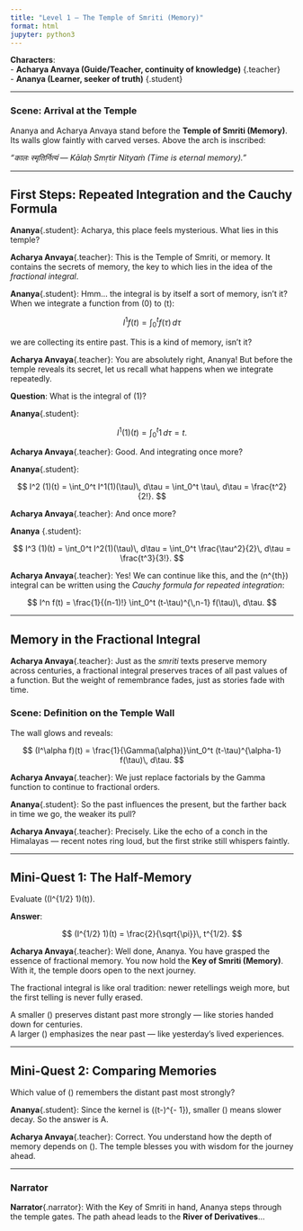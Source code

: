 ```yaml
---
title: "Level 1 – The Temple of Smriti (Memory)"
format: html
jupyter: python3
---
```


**Characters**:  
- **Acharya Anvaya (Guide/Teacher, continuity of knowledge)** {.teacher}  
- **Ananya (Learner, seeker of truth)** {.student}  

---

### Scene: Arrival at the Temple

Ananya and Acharya Anvaya stand before the **Temple of Smriti (Memory)**. Its walls glow faintly with carved verses. Above the arch is inscribed:  

*"कालः स्मृतिर्नित्यं — Kālaḥ Smṛtir Nityaṁ (Time is eternal memory)."*

---

## First Steps: Repeated Integration and the Cauchy Formula

**Ananya**{.student}: Acharya, this place feels mysterious. What lies in this temple?  

**Acharya Anvaya**{.teacher}: This is the Temple of Smriti, or memory. It contains the secrets of memory, the key to which lies in the idea of the *fractional integral*.  

**Ananya**{.student}: Hmm… the integral is by itself a sort of memory, isn’t it? When we integrate a function from \(0\) to \(t\):  

$$
I^1 f(t) = \int_{0}^{t} f(\tau)\, d\tau
$$

we are collecting its entire past. This is a kind of memory, isn’t it?  

**Acharya Anvaya**{.teacher}: You are absolutely right, Ananya! But before the temple reveals its secret, let us recall what happens when we integrate repeatedly.  

**Question**: What is the integral of \(1\)?  

**Ananya**{.student}:  

$$
I^1 (1)(t) = \int_0^t 1\, d\tau = t.
$$

**Acharya Anvaya**{.teacher}: Good. And integrating once more?  

**Ananya**{.student}:  

$$
I^2 (1)(t) = \int_0^t I^1(1)(\tau)\, d\tau = \int_0^t \tau\, d\tau = \frac{t^2}{2!}.
$$

**Acharya Anvaya**{.teacher}: And once more?  

**Ananya** {.student}:  

$$
I^3 (1)(t) = \int_0^t I^2(1)(\tau)\, d\tau = \int_0^t \frac{\tau^2}{2}\, d\tau = \frac{t^3}{3!}.
$$

**Acharya Anvaya**{.teacher}: Yes! We can continue like this, and the \(n^{th}\) integral can be written using the *Cauchy formula for repeated integration*:  

$$
I^n f(t) = \frac{1}{(n-1)!} \int_0^t (t-\tau)^{\,n-1} f(\tau)\, d\tau.
$$

---

## Memory in the Fractional Integral

**Acharya Anvaya**{.teacher}: Just as the *smriti* texts preserve memory across centuries, a fractional integral preserves traces of all past values of a function. But the weight of remembrance fades, just as stories fade with time.  

### Scene: Definition on the Temple Wall

The wall glows and reveals:  

$$
(I^\alpha f)(t) = \frac{1}{\Gamma(\alpha)}\int_0^t (t-\tau)^{\alpha-1} f(\tau)\, d\tau.
$$

**Acharya Anvaya**{.teacher}: We just replace factorials by the Gamma function to continue to fractional orders.  

**Ananya**{.student}: So the past influences the present, but the farther back in time we go, the weaker its pull?  

**Acharya Anvaya**{.teacher}: Precisely. Like the echo of a conch in the Himalayas — recent notes ring loud, but the first strike still whispers faintly.  

---

## Mini-Quest 1: The Half-Memory

Evaluate \((I^{1/2} 1)(t)\).  

**Answer**:  

$$
(I^{1/2} 1)(t) = \frac{2}{\sqrt{\pi}}\, t^{1/2}.
$$

**Acharya Anvaya**{.teacher}: Well done, Ananya. You have grasped the essence of fractional memory. You now hold the **Key of Smriti (Memory)**. With it, the temple doors open to the next journey.  

The fractional integral is like oral tradition: newer retellings weigh more, but the first telling is never fully erased.  

A smaller \(\alpha\) preserves distant past more strongly — like stories handed down for centuries.  
A larger \(\alpha\) emphasizes the near past — like yesterday’s lived experiences.  

---

## Mini-Quest 2: Comparing Memories

Which value of \(\alpha\) remembers the distant past most strongly?  

\begin{itemize}
  \item Choice A: \(\alpha = 0.2\)  
  \item Choice B: \(\alpha = 0.5\)  
  \item Choice C: \(\alpha = 0.9\)  
\end{itemize}

**Ananya**{.student}: Since the kernel is \((t-\tau)^{\alpha - 1}\), smaller \(\alpha\) means slower decay. So the answer is A.  

**Acharya Anvaya**{.teacher}: Correct. You understand how the depth of memory depends on \(\alpha\). The temple blesses you with wisdom for the journey ahead.  

---

### Narrator

**Narrator**{.narrator}: With the Key of Smriti in hand, Ananya steps through the temple gates. The path ahead leads to the **River of Derivatives**…
